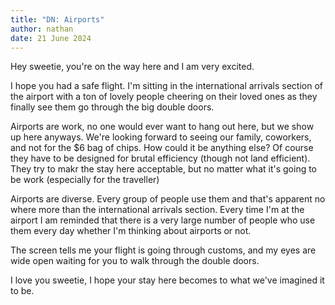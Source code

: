```yaml
---
title: "DN: Airports"
author: nathan
date: 21 June 2024
---
```


Hey sweetie, you're on the way here and I am very excited.

I hope you had a safe flight. I'm sitting in the international arrivals section of the airport
with a ton of lovely people cheering on their loved ones as they finally see them go through the big double doors.

Airports are work, no one would ever want to hang out here, but we show up here anyways.
We're looking forward to seeing our family, coworkers, and not for the $6 bag of chips.
How could it be anything else? Of course they have to be designed for brutal efficiency (though not land efficient). 
They try to makr the stay here acceptable, but no matter what it's going to be work (especially for the traveller) 

Airports are diverse. Every group of people use them and that's apparent no where more than the international arrivals section.
Every time I'm at the airport I am reminded that there is a very large number of people who use them every day whether I'm thinking about airports or not.

The screen tells me your flight is going through customs, and my eyes are wide open waiting for you to walk through the double doors.

I love you sweetie, I hope your stay here becomes to what we've imagined it to be.  
